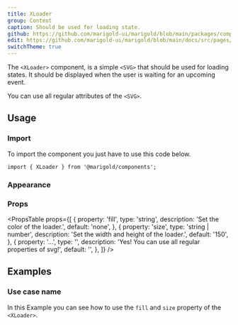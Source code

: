 ```yaml
---
title: XLoader
group: Content
caption: Should be used for loading state.
github: https://github.com/marigold-ui/marigold/blob/main/packages/components/src/XLoader/XLoader.tsx
edit: https://github.com/marigold-ui/marigold/blob/main/docs/src/pages/components/xloader.mdx
switchTheme: true
---
```


The `<XLoader>` component, is a simple `<SVG>` that should be used for loading states.
It should be displayed when the user is waiting for an upcoming event.

You can use all regular attributes of the `<SVG>`.

<Preview>
  <BasicXLoader />
</Preview>

## Usage

### Import

To import the component you just have to use this code below.

```tsx onlyCode
import { XLoader } from '@marigold/components';
```

### Appearance

<AppearanceTable component={title} />

### Props

<PropsTable
  props={[
    {
      property: 'fill',
      type: 'string',
      description: 'Set the color of the loader.',
      default: 'none',
    },
    {
      property: 'size',
      type: 'string | number',
      description: 'Set the width and height of the loader.',
      default: '150',
    },
    {
      property: '...',
      type: '',
      description: 'Yes! You can use all regular properties of svg!',
      default: '',
    },
  ]}
/>

## Examples

### Use case name

In this Example you can see how to use the `fill` and `size` property of the `<XLoader>`.

```tsx preview file=components/XLoader/XLoader-props.demo.tsx

```
